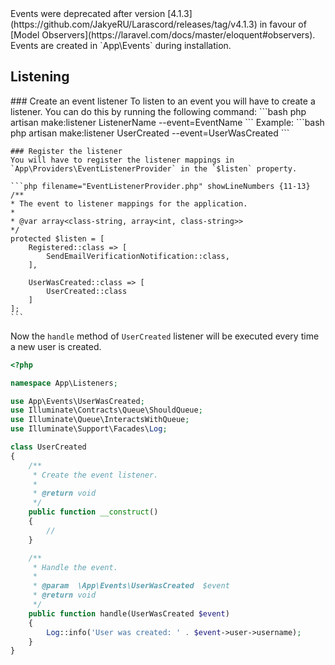 
<Callout type="warning">
    Events were deprecated after version [4.1.3](https://github.com/JakyeRU/Larascord/releases/tag/v4.1.3) in favour of [Model Observers](https://laravel.com/docs/master/eloquent#observers).
</Callout>

<Callout type="info">
    Events are created in `App\Events` during installation.
</Callout>

## Listening
<Steps>
    ### Create an event listener
    To listen to an event you will have to create a listener. You can do this by running the following command:
    ```bash
    php artisan make:listener ListenerName --event=EventName
    ```
    Example:
    ```bash
    php artisan make:listener UserCreated --event=UserWasCreated
    ```

    ### Register the listener
    You will have to register the listener mappings in `App\Providers\EventListenerProvider` in the `$listen` property.

    ```php filename="EventListenerProvider.php" showLineNumbers {11-13}
    /**
    * The event to listener mappings for the application.
    *
    * @var array<class-string, array<int, class-string>>
    */
    protected $listen = [
        Registered::class => [
            SendEmailVerificationNotification::class,
        ],

        UserWasCreated::class => [
            UserCreated::class
        ]
    ];
    ```
</Steps>

Now the `handle` method of `UserCreated` listener will be executed every time a new user is created.
```php filename="UserCreated.php" showLineNumbers
<?php

namespace App\Listeners;

use App\Events\UserWasCreated;
use Illuminate\Contracts\Queue\ShouldQueue;
use Illuminate\Queue\InteractsWithQueue;
use Illuminate\Support\Facades\Log;

class UserCreated
{
    /**
     * Create the event listener.
     *
     * @return void
     */
    public function __construct()
    {
        //
    }

    /**
     * Handle the event.
     *
     * @param  \App\Events\UserWasCreated  $event
     * @return void
     */
    public function handle(UserWasCreated $event)
    {
        Log::info('User was created: ' . $event->user->username);
    }
}
```